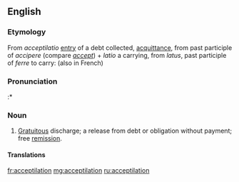 ==English==

===Etymology===
From {{etyl|la|en}} ''acceptilatio'' [[entry]] of a debt collected, [[acquittance]], from past participle of ''accipere'' (compare ''[[accept]]'') + ''latio'' a carrying, from ''latus'', past participle of ''ferre'' to carry: (also in French)

===Pronunciation===
:* {{rhymes|eɪʃən}}

===Noun===
{{en-noun}}

# {{context|civil law|lang=en}} [[gratuitous|Gratuitous]] discharge; a release from debt or obligation without payment; free [[remission]].

====Translations====
{{trans-top|gratuitous discharge}}
{{trans-mid}}
{{trans-bottom}}

[[fr:acceptilation]]
[[mg:acceptilation]]
[[ru:acceptilation]]
